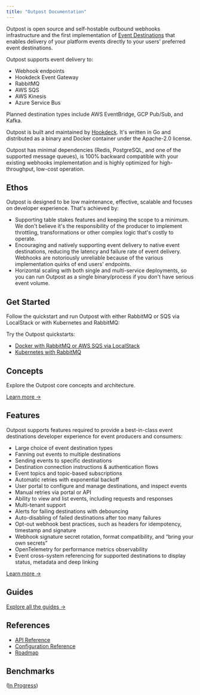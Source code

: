 ```yaml
---
title: "Outpost Documentation"
---
```


Outpost is open source and self-hostable outbound webhooks infrastructure and the first implementation of [Event Destinations](https://eventdestinations.org) that enables delivery of your platform events directly to your users' preferred event destinations.

Outpost supports event delivery to:

- Webhook endpoints
- Hookdeck Event Gateway
- RabbitMQ
- AWS SQS
- AWS Kinesis
- Azure Service Bus

Planned destination types include AWS EventBridge, GCP Pub/Sub, and Kafka.

Outpost is built and maintained by [Hookdeck](https://hookdeck.com?ref=github-outpost). It's written in Go and distributed as a binary and Docker container under the Apache-2.0 license.

Outpost has minimal dependencies (Redis, PostgreSQL, and one of the supported message queues), is 100% backward compatible with your existing webhooks implementation and is highly optimized for high-throughput, low-cost operation.

## Ethos

Outpost is designed to be low maintenance, effective, scalable and focuses on developer experience. That's achieved by:

- Supporting table stakes features and keeping the scope to a minimum. We don't believe it's the responsibility of the producer to implement throttling, transformations or other complex logic that's costly to operate.
- Encouraging and natively supporting event delivery to native event destinations, reducing the latency and failure rate of event delivery. Webhooks are notoriously unreliable because of the various implementation quirks of end users' endpoints.
- Horizontal scaling with both single and multi-service deployments, so you can run Outpost as a single binary/process if you don't have serious event volume.

## Get Started

Follow the quickstart and run Outpost with either RabbitMQ or SQS via LocalStack or with Kubernetes and RabbitMQ:

Try the Outpost quickstarts:

- [Docker with RabbitMQ or AWS SQS via LocalStack](/docs/quickstarts/docker)
- [Kubernetes with RabbitMQ](/docs/quickstarts/kubernetes)

## Concepts

Explore the Outpost core concepts and architecture.

[Learn more &rarr;](/docs/concepts)

## Features

Outpost supports features required to provide a best-in-class event destinations developer experience for event producers and consumers:

- Large choice of event destination types
- Fanning out events to multiple destinations
- Sending events to specific destinations
- Destination connection instructions & authentication flows
- Event topics and topic-based subscriptions
- Automatic retries with exponential backoff
- User portal to configure and manage destinations, and inspect events
- Manual retries via portal or API
- Ability to view and list events, including requests and responses
- Multi-tenant support
- Alerts for failing destinations with debouncing
- Auto-disabling of failed destinations after too many failures
- Opt-out webhook best practices, such as headers for idempotency, timestamp and signature
- Webhook signature secret rotation, format compatibility, and “bring your own secrets”
- OpenTelemetry for performance metrics observability
- Event cross-system referencing for supported destinations to display status, metadata and deep linking

[Learn more &rarr;](/docs/features)

## Guides

[Explore all the guides &rarr;](/docs/guides)

## References

- [API Reference](/docs/references/api)
- [Configuration Reference](/docs/references/configuration)
- [Roadmap](/docs/references/roadmap)

## Benchmarks

([In Progress](https://github.com/hookdeck/outpost/issues/204))
